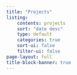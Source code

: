 ```yaml
---
title: "Projects"
listing: 
    contents: projects
    sort: "date desc"
    type: default
    categories: true
    sort-ui: false
    filter-ui: false
page-layout: full
title-block-banner: true
---
```

